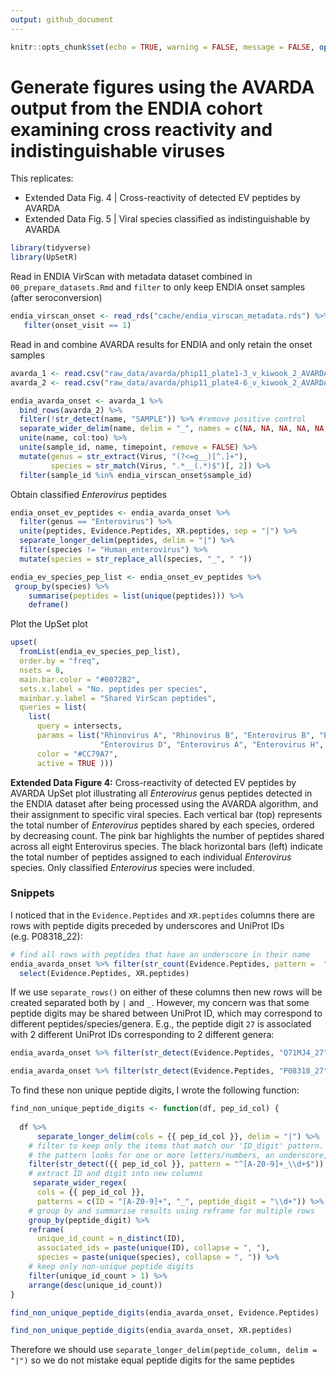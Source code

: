 ```yaml
---
output: github_document
---
```


```r
knitr::opts_chunk$set(echo = TRUE, warning = FALSE, message = FALSE, options(readr.show_col_types = FALSE))
```

# Generate figures using the AVARDA output from the ENDIA cohort examining cross reactivity and indistinguishable viruses

This replicates:

- Extended Data Fig. 4 | Cross-reactivity of detected EV peptides by AVARDA
- Extended Data Fig. 5 | Viral species classified as indistinguishable by AVARDA

```r
library(tidyverse)
library(UpSetR)
```

Read in ENDIA VirScan with metadata dataset combined in `00_prepare_datasets.Rmd`
and `filter` to only keep ENDIA onset samples (after seroconversion)
```r
endia_virscan_onset <- read_rds("cache/endia_virscan_metadata.rds") %>% 
   filter(onset_visit == 1)
```

Read in and combine AVARDA results for ENDIA and only retain the onset samples
```r
avarda_1 <- read.csv("raw_data/avarda/phip11_plate1-3_v_kiwook_2_AVARDA_compiled_full_output.csv", header = TRUE)
avarda_2 <- read.csv("raw_data/avarda/phip11_plate4-6_v_kiwook_2_AVARDA_compiled_full_output.csv", header = TRUE)

endia_avarda_onset <- avarda_1 %>% 
  bind_rows(avarda_2) %>% 
  filter(!str_detect(name, "SAMPLE")) %>% #remove positive control
  separate_wider_delim(name, delim = "_", names = c(NA, NA, NA, NA, NA, "col", "to", "merge", "too", "timepoint")) %>% 
  unite(name, col:too) %>% 
  unite(sample_id, name, timepoint, remove = FALSE) %>% 
  mutate(genus = str_extract(Virus, "(?<=g__)[^.]+"),
         species = str_match(Virus, ".*__(.*)$")[, 2]) %>% 
  filter(sample_id %in% endia_virscan_onset$sample_id)

```

Obtain classified *Enterovirus* peptides 

```r
endia_onset_ev_peptides <- endia_avarda_onset %>% 
  filter(genus == "Enterovirus") %>% 
  unite(peptides, Evidence.Peptides, XR.peptides, sep = "|") %>%
  separate_longer_delim(peptides, delim = "|") %>% 
  filter(species != "Human_enterovirus") %>% 
  mutate(species = str_replace_all(species, "_", " "))

endia_ev_species_pep_list <- endia_onset_ev_peptides %>% 
 group_by(species) %>% 
    summarise(peptides = list(unique(peptides))) %>% 
    deframe()
```

Plot the UpSet plot 

```r
upset(
  fromList(endia_ev_species_pep_list),
  order.by = "freq",
  nsets = 8,
  main.bar.color = "#0072B2",
  sets.x.label = "No. peptides per species",
  mainbar.y.label = "Shared VirScan peptides",
  queries = list(
    list(
      query = intersects,
      params = list("Rhinovirus A", "Rhinovirus B", "Enterovirus B", "Enterovirus C", 
                    "Enterovirus D", "Enterovirus A", "Enterovirus H", "Rhinovirus C"),
      color = "#CC79A7",
      active = TRUE )))
```

**Extended Data Figure 4:** Cross-reactivity of detected EV peptides by AVARDA
UpSet plot illustrating all *Enterovirus* genus peptides detected in the ENDIA dataset after being processed using the AVARDA algorithm, and their assignment to specific viral species. Each vertical bar (top) represents the total number of *Enterovirus* peptides shared by each species, ordered by decreasing count. The pink bar highlights the number of peptides shared across all eight Enterovirus species. The black horizontal bars (left) indicate the total number of peptides assigned to each individual *Enterovirus* species. Only classified *Enterovirus* species were included.


### Snippets

I noticed that in the `Evidence.Peptides` and `XR.peptides` columns there are rows with peptide digits preceded by underscores and UniProt IDs (e.g. P08318_22):

```r
# find all rows with peptides that have an underscore in their name
endia_avarda_onset %>% filter(str_count(Evidence.Peptides, pattern =  "_") > 0) %>% 
  select(Evidence.Peptides, XR.peptides)
```

If we use `separate_rows()` on either of these columns then new rows will be created separated both by `|` and `_`. However, my concern was that some peptide digits may be shared between UniProt ID, which may correspond to different peptides/species/genera. E.g., the peptide digit `27` is associated with 2 different UniProt IDs corresponding to 2 different genera:

```r
endia_avarda_onset %>% filter(str_detect(Evidence.Peptides, "Q71MJ4_27")) %>% pull(genus)
```

```r
endia_avarda_onset %>% filter(str_detect(Evidence.Peptides, "P08318_27")) %>% pull(genus) %>% unique()
```

To find these non unique peptide digits, I wrote the following function:

```r
find_non_unique_peptide_digits <- function(df, pep_id_col) {
  
  df %>%
      separate_longer_delim(cols = {{ pep_id_col }}, delim = "|") %>%
    # filter to keep only the items that match our 'ID_digit' pattern.
    # the pattern looks for one or more letters/numbers, an underscore, and one or more digits.
    filter(str_detect({{ pep_id_col }}, pattern = "^[A-Z0-9]+_\\d+$")) %>%
    # extract ID and digit into new columns
     separate_wider_regex(
      cols = {{ pep_id_col }},
      patterns = c(ID = "[A-Z0-9]+", "_", peptide_digit = "\\d+")) %>%
    # group by and summarise results using reframe for multiple rows
    group_by(peptide_digit) %>%
    reframe(
      unique_id_count = n_distinct(ID),
      associated_ids = paste(unique(ID), collapse = ", "),
      species = paste(unique(species), collapse = ", ")) %>%
    # keep only non-unique peptide digits
    filter(unique_id_count > 1) %>%
    arrange(desc(unique_id_count))
}
```

```r
find_non_unique_peptide_digits(endia_avarda_onset, Evidence.Peptides)

find_non_unique_peptide_digits(endia_avarda_onset, XR.peptides)
```

Therefore we should use `separate_longer_delim(peptide_column, delim = "|")` so we do not mistake equal peptide digits for the same peptides
